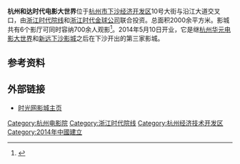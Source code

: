 '''杭州和达时代电影大世界'''位于[[杭州市|杭州市]][[下沙经济开发区|下沙经济开发区]]10号大街与沿江大道交叉口，由[[浙江时代院线|浙江时代院线]]和[[浙江时代金球公司|浙江时代金球公司]]联合投资。总面积2000余平方米。影城共有6个影厅可同时容纳700余人观影<ref>{{Cite web |url=http://theater.mtime.com/China_Zhejiang_Province_Hangzhou_Jiangganqu/5733/info.html |title=影院介绍 |access-date=2014-11-07 |archive-date=2019-08-24 |archive-url=https://web.archive.org/web/20190824205535/http://theater.mtime.com/China_Zhejiang_Province_Hangzhou_Jiangganqu/5733/info.html |dead-url=no }}</ref>。2014年5月10日开业，它是继[[杭州华元电影大世界|杭州华元电影大世界]]和[[新远下沙影城|新远下沙影城]]之后在下沙开出的第三家影城。

== 参考资料 ==
{{reflist}}

== 外部链接 ==
*[http://theater.mtime.com/China_Zhejiang_Province_Hangzhou_Jiangganqu/5733/ 时光网影城主页] {{Wayback|url=http://theater.mtime.com/China_Zhejiang_Province_Hangzhou_Jiangganqu/5733/ |date=20190820172637 }}

{{杭州电影院}}
[[Category:杭州电影院|Category:杭州电影院]]
[[Category:浙江时代院线|Category:浙江时代院线]]
[[Category:杭州经济技术开发区|Category:杭州经济技术开发区]]
[[Category:2014年中國建立|Category:2014年中國建立]]